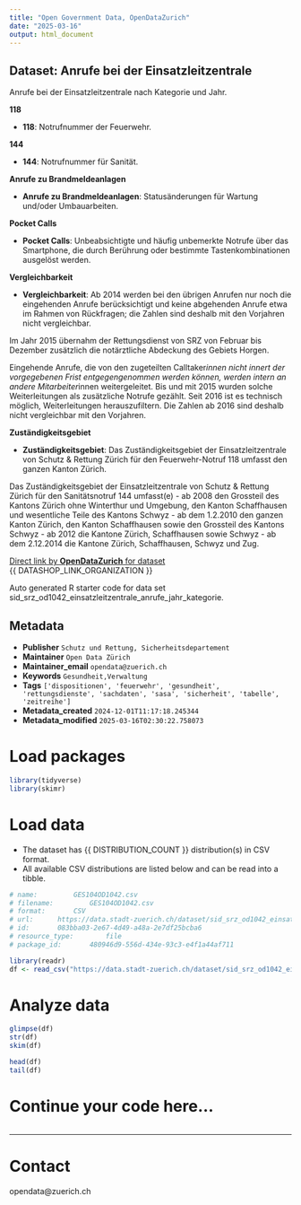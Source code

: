 ```yaml
---
title: "Open Government Data, OpenDataZurich"
date: "2025-03-16"
output: html_document
---
```


## Dataset: Anrufe bei der Einsatzleitzentrale

Anrufe bei der Einsatzleitzentrale nach Kategorie und Jahr.

**118**

- **118**: 
Notrufnummer der Feuerwehr.
 

[]()

**144**

- **144**: 
Notrufnummer für Sanität.

[]()

**Anrufe zu Brandmeldeanlagen**

- **Anrufe zu Brandmeldeanlagen**: 
Statusänderungen für Wartung und/oder Umbauarbeiten.

[]()

**Pocket Calls**

- **Pocket Calls**: 
Unbeabsichtigte und häufig unbemerkte Notrufe über das Smartphone, die durch Berührung oder bestimmte Tastenkombinationen ausgelöst werden.

[]()

**Vergleichbarkeit**

- **Vergleichbarkeit**: 
Ab 2014 werden bei den übrigen Anrufen nur noch die eingehenden Anrufe berücksichtigt und keine abgehenden Anrufe etwa im Rahmen von Rückfragen; die Zahlen sind deshalb mit den Vorjahren nicht vergleichbar. 

Im Jahr 2015 übernahm der Rettungsdienst von SRZ von Februar bis Dezember zusätzlich die notärztliche Abdeckung des Gebiets Horgen. 

Eingehende Anrufe, die von den zugeteilten Calltaker*innen nicht innert der vorgegebenen Frist entgegengenommen werden können, werden intern an andere Mitarbeiter*innen weitergeleitet. Bis und mit 2015 wurden solche Weiterleitungen als zusätzliche Notrufe gezählt. Seit 2016 ist es technisch möglich, Weiterleitungen herauszufiltern. Die Zahlen ab 2016 sind deshalb nicht vergleichbar mit den Vorjahren.


[]()

**Zuständigkeitsgebiet**

- **Zuständigkeitsgebiet**: 
Das Zuständigkeitsgebiet der Einsatzleitzentrale von Schutz & Rettung Zürich für den Feuerwehr-Notruf 118 umfasst den ganzen Kanton Zürich.

Das Zuständigkeitsgebiet der Einsatzleitzentrale von Schutz & Rettung Zürich für den Sanitätsnotruf 144 umfasst(e) 
- ab 2008 den Grossteil des Kantons Zürich ohne Winterthur und Umgebung, den Kanton Schaffhausen und wesentliche Teile des Kantons Schwyz
- ab dem 1.2.2010 den ganzen Kanton Zürich, den Kanton Schaffhausen sowie den Grossteil des Kantons Schwyz
- ab 2012 die Kantone Zürich, Schaffhausen sowie Schwyz
- ab dem 2.12.2014 die Kantone Zürich, Schaffhausen, Schwyz und Zug.


[]()



[Direct link by **OpenDataZurich** for dataset](https://data.stadt-zuerich.ch/dataset/sid_srz_od1042_einsatzleitzentrale_anrufe_jahr_kategorie)<br>
{{ DATASHOP_LINK_ORGANIZATION }}

Auto generated R starter code for data set sid_srz_od1042_einsatzleitzentrale_anrufe_jahr_kategorie.

## Metadata

- **Publisher** `Schutz und Rettung, Sicherheitsdepartement`
- **Maintainer** `Open Data Zürich`
- **Maintainer_email** `opendata@zuerich.ch`
- **Keywords** `Ge­sund­heit,Ver­walt­ung`
- **Tags** `['dispositionen', 'feuerwehr', 'gesundheit', 'rettungsdienste', 'sachdaten', 'sasa', 'sicherheit', 'tabelle', 'zeitreihe']`
- **Metadata_created** `2024-12-01T11:17:18.245344`
- **Metadata_modified** `2025-03-16T02:30:22.758073`


# Load packages

```r

library(tidyverse)
library(skimr)

```

# Load data

-   The dataset has {{ DISTRIBUTION_COUNT }} distribution(s) in CSV format.
-   All available CSV distributions are listed below and can be read into a tibble.

```r

# name: 		GES104OD1042.csv
# filename: 		GES104OD1042.csv
# format: 		CSV
# url: 		https://data.stadt-zuerich.ch/dataset/sid_srz_od1042_einsatzleitzentrale_anrufe_jahr_kategorie/download/GES104OD1042.csv
# id: 		083bba03-2e67-4d49-a48a-2e7df25bcba6
# resource_type: 		file
# package_id: 		480946d9-556d-434e-93c3-e4f1a44af711

library(readr) 
df <- read_csv("https://data.stadt-zuerich.ch/dataset/sid_srz_od1042_einsatzleitzentrale_anrufe_jahr_kategorie/download/GES104OD1042.csv")

```

# Analyze data

```r

glimpse(df)
str(df)
skim(df)

head(df)
tail(df)

```

# Continue your code here...

```r

```

------------------------------------------------------------------------

# Contact

opendata@zuerich.ch

